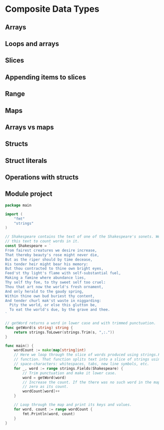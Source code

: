# Composite Data Types

## Arrays

## Loops and arrays

## Slices

## Appending items to slices

## Range

## Maps

## Arrays vs maps

## Structs

## Struct literals

## Operations with structs

## Module project {-}

```go
package main

import (
	"fmt"
	"strings"
)

// Shakespeare contains the text of one of the Shakespeare's sonets. We'll use
// this text to count words in it.
const Shakespeare = `
From fairest creatures we desire increase,
That thereby beauty's rose might never die,
But as the riper should by time decease,
His tender heir might bear his memory:
But thou contracted to thine own bright eyes,
Feed'st thy light's flame with self-substantial fuel,
Making a famine where abundance lies,
Thy self thy foe, to thy sweet self too cruel:
Thou that art now the world's fresh ornament,
And only herald to the gaudy spring,
Within thine own bud buriest thy content,
And tender churl mak'st waste in niggarding:
  Pity the world, or else this glutton be,
  To eat the world's due, by the grave and thee.
`

// getWord returns a word in lower case and with trimmed punctuation.
func getWord(s string) string {
	return strings.ToLower(strings.Trim(s, ",:."))
}

func main() {
	wordCount := make(map[string]int)
	// Here we loop through the slice of words produced using strings.Fields
	// function. That function splits text into a slice of strings using
	// space-characters: whitespaces, tabs, new line symbols, etc.
	for _, word := range strings.Fields(Shakespeare) {
		// Trim punctuation and make it lower case.
		word = getWord(word)
		// Increase the count. If the there was no such word in the map it uses
		// zero as its count.
		wordCount[word]++
	}

	// Loop through the map and print its keys and values.
	for word, count := range wordCount {
		fmt.Println(word, count)
	}
}
```
